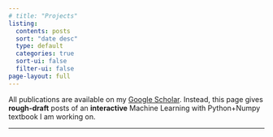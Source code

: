 ```yaml
---
# title: "Projects"
listing:
  contents: posts
  sort: "date desc"
  type: default
  categories: true
  sort-ui: false
  filter-ui: false
page-layout: full
---
```


All publications are available on my [Google Scholar](https://scholar.google.com/citations?user=8SnAElkAAAAJ&hl=en). Instead, this page gives **rough-draft** posts of an **interactive** Machine Learning with Python+Numpy textbook I am working on.

---
